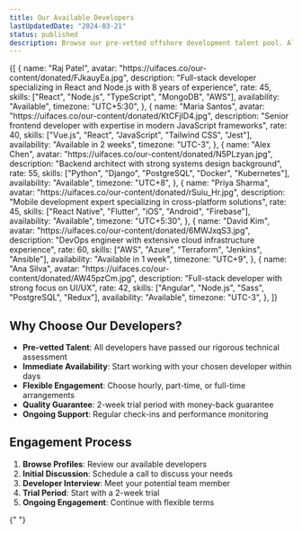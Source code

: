 ```yaml
---
title: Our Available Developers
lastUpdatedDate: "2024-03-21"
status: published
description: Browse our pre-vetted offshore development talent pool. All developers have been thoroughly assessed for technical skills and communication abilities.
---
```


<DeveloperGrid>
  {[
    {
      name: "Raj Patel",
      avatar: "https://uifaces.co/our-content/donated/FJkauyEa.jpg",
      description: "Full-stack developer specializing in React and Node.js with 8 years of experience",
      rate: 45,
      skills: ["React", "Node.js", "TypeScript", "MongoDB", "AWS"],
      availability: "Available",
      timezone: "UTC+5:30",
    },
    {
      name: "Maria Santos",
      avatar: "https://uifaces.co/our-content/donated/KtCFjlD4.jpg",
      description: "Senior frontend developer with expertise in modern JavaScript frameworks",
      rate: 40,
      skills: ["Vue.js", "React", "JavaScript", "Tailwind CSS", "Jest"],
      availability: "Available in 2 weeks",
      timezone: "UTC-3",
    },
    {
      name: "Alex Chen",
      avatar: "https://uifaces.co/our-content/donated/N5PLzyan.jpg",
      description: "Backend architect with strong systems design background",
      rate: 55,
      skills: ["Python", "Django", "PostgreSQL", "Docker", "Kubernetes"],
      availability: "Available",
      timezone: "UTC+8",
    },
    {
      name: "Priya Sharma",
      avatar: "https://uifaces.co/our-content/donated/rSuiu_Hr.jpg",
      description: "Mobile development expert specializing in cross-platform solutions",
      rate: 45,
      skills: ["React Native", "Flutter", "iOS", "Android", "Firebase"],
      availability: "Available",
      timezone: "UTC+5:30",
    },
    {
      name: "David Kim",
      avatar: "https://uifaces.co/our-content/donated/6MWJxqS3.jpg",
      description: "DevOps engineer with extensive cloud infrastructure experience",
      rate: 60,
      skills: ["AWS", "Azure", "Terraform", "Jenkins", "Ansible"],
      availability: "Available in 1 week",
      timezone: "UTC+9",
    },
    {
      name: "Ana Silva",
      avatar: "https://uifaces.co/our-content/donated/AW45pzCm.jpg",
      description: "Full-stack developer with strong focus on UI/UX",
      rate: 42,
      skills: ["Angular", "Node.js", "Sass", "PostgreSQL", "Redux"],
      availability: "Available",
      timezone: "UTC-3",
    },
  ]}
</DeveloperGrid>

## Why Choose Our Developers?

- **Pre-vetted Talent**: All developers have passed our rigorous technical assessment
- **Immediate Availability**: Start working with your chosen developer within days
- **Flexible Engagement**: Choose hourly, part-time, or full-time arrangements
- **Quality Guarantee**: 2-week trial period with money-back guarantee
- **Ongoing Support**: Regular check-ins and performance monitoring

## Engagement Process

1. **Browse Profiles**: Review our available developers
2. **Initial Discussion**: Schedule a call to discuss your needs
3. **Developer Interview**: Meet your potential team member
4. **Trial Period**: Start with a 2-week trial
5. **Ongoing Engagement**: Continue with flexible terms

<CallToAction
  title="Ready to Build Your Team?"
  description="Schedule a call to discuss your development needs and meet our available developers."
  buttonText="Schedule Consultation"
  buttonLink="mailto:john@offshorecoding.com"
/>{" "}
